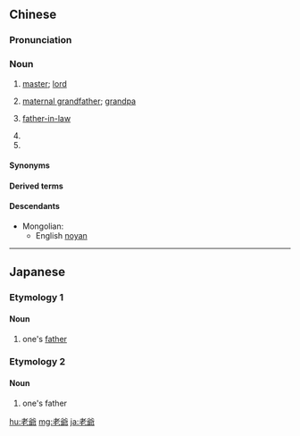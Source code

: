 {{also|老爷}}
==Chinese==
{{zh-forms|s=老爷|alt=姥爺-“maternal grandfather”}}

===Pronunciation===
{{zh-pron
|m=lǎoye
|c=lou5 je4
|cat=n
}}

===Noun===
{{zh-noun}}

# [[master]]; [[lord]]
# {{lb|zh|Mandarin|Jin|colloquial}} [[maternal grandfather]]; [[grandpa]]
# {{lb|zh|Cantonese}} [[father-in-law]] {{gloss|husband's father}}
# {{n-g|Term of address to a master by a servant.}}
# {{n-g|Term of address used by a woman to her husband.}}

====Synonyms====
{{zh-dial|外祖父}}
{{zh-dial|公公}}

====Derived terms====
{{zh-der|姑老爺|大老爺|土地老爺放屁|天老爺|舅老爺|老爺爺|老爺廟|老爺子|親家老爺|老爺車|老爺兒|青天大老爺}}

====Descendants====
* Mongolian: {{l|mn|ноён}}
** English [[noyan]]

----

==Japanese==
{{ja-kanjitab}}

===Etymology 1===

====Noun====
{{ja-noun|おやじ}}

# one's [[father]]

===Etymology 2===

====Noun====
{{ja-noun|ろうや}}

# one's father

[[hu:老爺]]
[[mg:老爺]]
[[ja:老爺]]